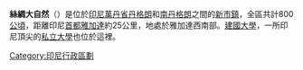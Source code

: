 {{Expand language|1=en|time=2020-07-06T14:42:16+00:00}}
'''絲綢大自然'''（{{lang-id|Alam Sutera}}）是位於[[印尼|印尼]][[萬丹省|萬丹省]][[丹格朗|丹格朗]]和[[南丹格朗|南丹格朗]]之間的[[新市鎮|新市鎮]]，全區共計800[[公頃|公頃]]，距離印尼[[首都|首都]][[雅加達|雅加達]]約25公里，地處於雅加達西南部。[[建國大學_(印尼)|建國大學]]，一所印尼頂尖的[[私立大學|私立大學]]也位於這裡。

[[Category:印尼行政區劃|Category:印尼行政區劃]]
{{geo-stub}}